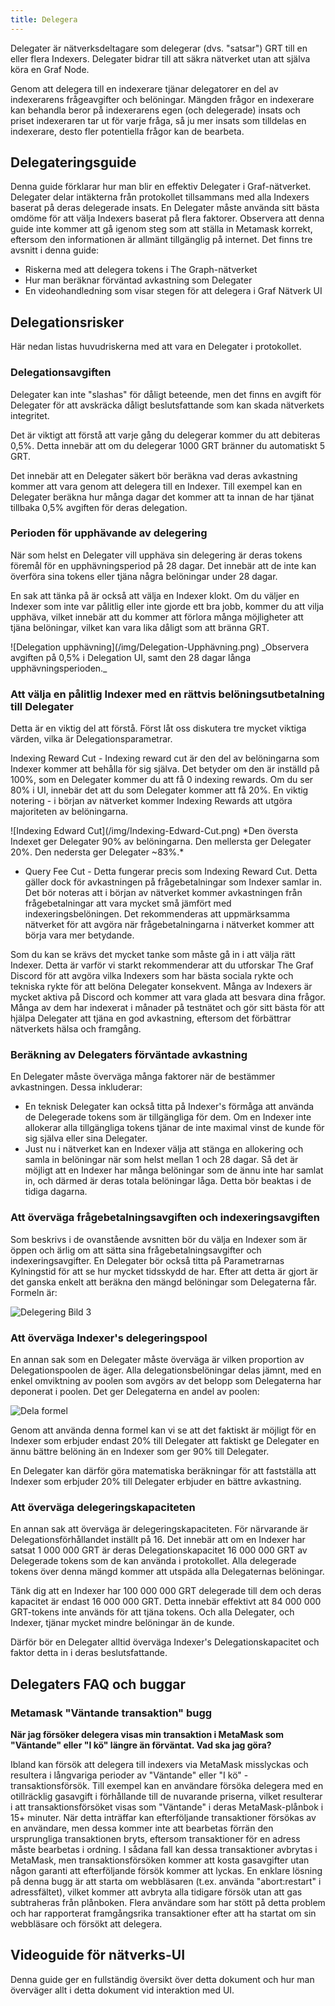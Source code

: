 ```yaml
---
title: Delegera
---
```


Delegater är nätverksdeltagare som delegerar (dvs. "satsar") GRT till en eller flera Indexers. Delegater bidrar till att säkra nätverket utan att själva köra en Graf Node.

Genom att delegera till en indexerare tjänar delegatorer en del av indexerarens frågeavgifter och belöningar. Mängden frågor en indexerare kan behandla beror på indexerarens egen (och delegerade) insats och priset indexeraren tar ut för varje fråga, så ju mer insats som tilldelas en indexerare, desto fler potentiella frågor kan de bearbeta.

## Delegateringsguide

Denna guide förklarar hur man blir en effektiv Delegater i Graf-nätverket. Delegater delar intäkterna från protokollet tillsammans med alla Indexers baserat på deras delegerade insats. En Delegater måste använda sitt bästa omdöme för att välja Indexers baserat på flera faktorer. Observera att denna guide inte kommer att gå igenom steg som att ställa in Metamask korrekt, eftersom den informationen är allmänt tillgänglig på internet. Det finns tre avsnitt i denna guide:

- Riskerna med att delegera tokens i The Graph-nätverket
- Hur man beräknar förväntad avkastning som Delegater
- En videohandledning som visar stegen för att delegera i Graf Nätverk UI

## Delegationsrisker

Här nedan listas huvudriskerna med att vara en Delegater i protokollet.

### Delegationsavgiften

Delegater kan inte "slashas" för dåligt beteende, men det finns en avgift för Delegater för att avskräcka dåligt beslutsfattande som kan skada nätverkets integritet.

Det är viktigt att förstå att varje gång du delegerar kommer du att debiteras 0,5%. Detta innebär att om du delegerar 1000 GRT bränner du automatiskt 5 GRT.

Det innebär att en Delegater säkert bör beräkna vad deras avkastning kommer att vara genom att delegera till en Indexer. Till exempel kan en Delegater beräkna hur många dagar det kommer att ta innan de har tjänat tillbaka 0,5% avgiften för deras delegation.

### Perioden för upphävande av delegering

När som helst en Delegater vill upphäva sin delegering är deras tokens föremål för en upphävningsperiod på 28 dagar. Det innebär att de inte kan överföra sina tokens eller tjäna några belöningar under 28 dagar.

En sak att tänka på är också att välja en Indexer klokt. Om du väljer en Indexer som inte var pålitlig eller inte gjorde ett bra jobb, kommer du att vilja upphäva, vilket innebär att du kommer att förlora många möjligheter att tjäna belöningar, vilket kan vara lika dåligt som att bränna GRT.

<div sx={{ mx: 'auto', maxWidth: '400px' }}>
  ![Delegation upphävning](/img/Delegation-Upphävning.png) _Observera avgiften på 0,5% i Delegation UI, samt den 28
  dagar långa upphävningsperioden._
</div>

### Att välja en pålitlig Indexer med en rättvis belöningsutbetalning till Delegater

Detta är en viktig del att förstå. Först låt oss diskutera tre mycket viktiga värden, vilka är Delegationsparametrar.

Indexing Reward Cut - Indexing reward cut är den del av belöningarna som Indexer kommer att behålla för sig själva. Det betyder om den är inställd på 100%, som en Delegater kommer du att få 0 indexing rewards. Om du ser 80% i UI, innebär det att du som Delegater kommer att få 20%. En viktig notering - i början av nätverket kommer Indexing Rewards att utgöra majoriteten av belöningarna.

<div sx={{ mx: 'auto', maxWidth: '700px' }}>
  ![Indexing Edward Cut](/img/Indexing-Edward-Cut.png) *Den översta Indexet ger Delegater 90% av belöningarna. Den
  mellersta ger Delegater 20%. Den nedersta ger Delegater ~83%.*
</div>

- Query Fee Cut - Detta fungerar precis som Indexing Reward Cut. Detta gäller dock för avkastningen på frågebetalningar som Indexer samlar in. Det bör noteras att i början av nätverket kommer avkastningen från frågebetalningar att vara mycket små jämfört med indexeringsbelöningen. Det rekommenderas att uppmärksamma nätverket för att avgöra när frågebetalningarna i nätverket kommer att börja vara mer betydande.

Som du kan se krävs det mycket tanke som måste gå in i att välja rätt Indexer. Detta är varför vi starkt rekommenderar att du utforskar The Graf Discord för att avgöra vilka Indexers som har bästa sociala rykte och tekniska rykte för att belöna Delegater konsekvent. Många av Indexers är mycket aktiva på Discord och kommer att vara glada att besvara dina frågor. Många av dem har indexerat i månader på testnätet och gör sitt bästa för att hjälpa Delegater att tjäna en god avkastning, eftersom det förbättrar nätverkets hälsa och framgång.

### Beräkning av Delegaters förväntade avkastning

En Delegater måste överväga många faktorer när de bestämmer avkastningen. Dessa inkluderar:

- En teknisk Delegater kan också titta på Indexer's förmåga att använda de Delegerade tokens som är tillgängliga för dem. Om en Indexer inte allokerar alla tillgängliga tokens tjänar de inte maximal vinst de kunde för sig själva eller sina Delegater.
- Just nu i nätverket kan en Indexer välja att stänga en allokering och samla in belöningar när som helst mellan 1 och 28 dagar. Så det är möjligt att en Indexer har många belöningar som de ännu inte har samlat in, och därmed är deras totala belöningar låga. Detta bör beaktas i de tidiga dagarna.

### Att överväga frågebetalningsavgiften och indexeringsavgiften

Som beskrivs i de ovanstående avsnitten bör du välja en Indexer som är öppen och ärlig om att sätta sina frågebetalningsavgifter och indexeringsavgifter. En Delegater bör också titta på Parametrarnas Kylningstid för att se hur mycket tidsskydd de har. Efter att detta är gjort är det ganska enkelt att beräkna den mängd belöningar som Delegaterna får. Formeln är:

![Delegering Bild 3](/img/Delegation-Reward-Formula.png)

### Att överväga Indexer's delegeringspool

En annan sak som en Delegater måste överväga är vilken proportion av Delegationspoolen de äger. Alla delegationsbelöningar delas jämnt, med en enkel omviktning av poolen som avgörs av det belopp som Delegaterna har deponerat i poolen. Det ger Delegaterna en andel av poolen:

![Dela formel](/img/Share-Forumla.png)

Genom att använda denna formel kan vi se att det faktiskt är möjligt för en Indexer som erbjuder endast 20% till Delegater att faktiskt ge Delegater en ännu bättre belöning än en Indexer som ger 90% till Delegater.

En Delegater kan därför göra matematiska beräkningar för att fastställa att Indexer som erbjuder 20% till Delegater erbjuder en bättre avkastning.

### Att överväga delegeringskapaciteten

En annan sak att överväga är delegeringskapaciteten. För närvarande är Delegationsförhållandet inställt på 16. Det innebär att om en Indexer har satsat 1 000 000 GRT är deras Delegationskapacitet 16 000 000 GRT av Delegerade tokens som de kan använda i protokollet. Alla delegerade tokens över denna mängd kommer att utspäda alla Delegaternas belöningar.

Tänk dig att en Indexer har 100 000 000 GRT delegerade till dem och deras kapacitet är endast 16 000 000 GRT. Detta innebär effektivt att 84 000 000 GRT-tokens inte används för att tjäna tokens. Och alla Delegater, och Indexer, tjänar mycket mindre belöningar än de kunde.

Därför bör en Delegater alltid överväga Indexer's Delegationskapacitet och faktor detta in i deras beslutsfattande.

## Delegaters FAQ och buggar

### Metamask "Väntande transaktion" bugg

**När jag försöker delegera visas min transaktion i MetaMask som "Väntande" eller "I kö" längre än förväntat. Vad ska jag göra?**

Ibland kan försök att delegera till indexers via MetaMask misslyckas och resultera i långvariga perioder av "Väntande" eller "I kö" -transaktionsförsök. Till exempel kan en användare försöka delegera med en otillräcklig gasavgift i förhållande till de nuvarande priserna, vilket resulterar i att transaktionsförsöket visas som "Väntande" i deras MetaMask-plånbok i 15+ minuter. När detta inträffar kan efterföljande transaktioner försökas av en användare, men dessa kommer inte att bearbetas förrän den ursprungliga transaktionen bryts, eftersom transaktioner för en adress måste bearbetas i ordning. I sådana fall kan dessa transaktioner avbrytas i MetaMask, men transaktionsförsöken kommer att kosta gasavgifter utan någon garanti att efterföljande försök kommer att lyckas. En enklare lösning på denna bugg är att starta om webbläsaren (t.ex. använda "abort:restart" i adressfältet), vilket kommer att avbryta alla tidigare försök utan att gas subtraheras från plånboken. Flera användare som har stött på detta problem och har rapporterat framgångsrika transaktioner efter att ha startat om sin webbläsare och försökt att delegera.

## Videoguide för nätverks-UI

Denna guide ger en fullständig översikt över detta dokument och hur man överväger allt i detta dokument vid interaktion med UI.

<VideoEmbed youtube="2G7S2gdURdc" />
